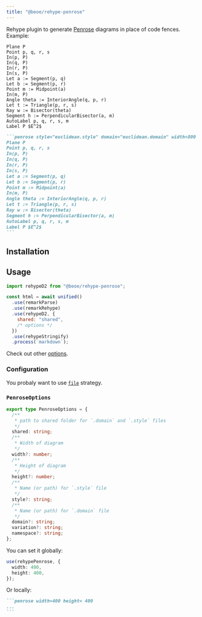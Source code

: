 ```yaml
---
title: "@beoe/rehype-penrose"
---
```



Rehype plugin to generate [Penrose](https://penrose.cs.cmu.edu/) diagrams in place of code fences. Example:

<Tabs>
  <TabItem label="Diagram">

```penrose style="euclidean.style" domain="euclidean.domain" width=800 height=800
Plane P
Point p, q, r, s
In(p, P)
In(q, P)
In(r, P)
In(s, P)
Let a := Segment(p, q)
Let b := Segment(p, r)
Point m := Midpoint(a)
In(m, P)
Angle theta := InteriorAngle(q, p, r)
Let t := Triangle(p, r, s)
Ray w := Bisector(theta)
Segment h := PerpendicularBisector(a, m)
AutoLabel p, q, r, s, m
Label P $E^2$
```

  </TabItem>
  <TabItem label="Markdown">

````md
```penrose style="euclidean.style" domain="euclidean.domain" width=800 height=800
Plane P
Point p, q, r, s
In(p, P)
In(q, P)
In(r, P)
In(s, P)
Let a := Segment(p, q)
Let b := Segment(p, r)
Point m := Midpoint(a)
In(m, P)
Angle theta := InteriorAngle(q, p, r)
Let t := Triangle(p, r, s)
Ray w := Bisector(theta)
Segment h := PerpendicularBisector(a, m)
AutoLabel p, q, r, s, m
Label P $E^2$
```
````

  </TabItem>
</Tabs>

## Installation

<PackageManagers pkg="@beoe/rehype-penrose" />

## Usage

```js
import rehypeD2 from "@beoe/rehype-penrose";

const html = await unified()
  .use(remarkParse)
  .use(remarkRehype)
  .use(rehypeD2, {
    shared: "shared",
    /* options */
  })
  .use(rehypeStringify)
  .process(`markdown`);
```

Check out other [options](/start-here/configuration/).

### Configuration

You probaly want to use [`file`](/start-here/strategy/#file) strategy.

### `PenroseOptions`

```ts
export type PenroseOptions = {
  /**
   * path to shared folder for `.domain` and `.style` files
   */
  shared: string;
  /**
   * Width of diagram
   */
  width?: number;
  /**
   * Height of diagram
   */
  height?: number;
  /**
   * Name (or path) for `.style` file
   */
  style?: string;
  /**
   * Name (or path) for `.domain` file
   */
  domain?: string;
  variation?: string;
  namespace?: string;
};
```

You can set it globally:

```ts
use(rehypePenrose, {
  width: 400,
  height: 400,
});
```

Or locally:

````md
```penrose width=400 height= 400
...
```
````
